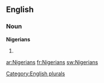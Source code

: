 ==English==

===Noun===
'''Nigerians'''

# {{plural of|[[Nigerian]]}}

[[Category:English plurals]]

[[ar:Nigerians]]
[[fr:Nigerians]]
[[sw:Nigerians]]